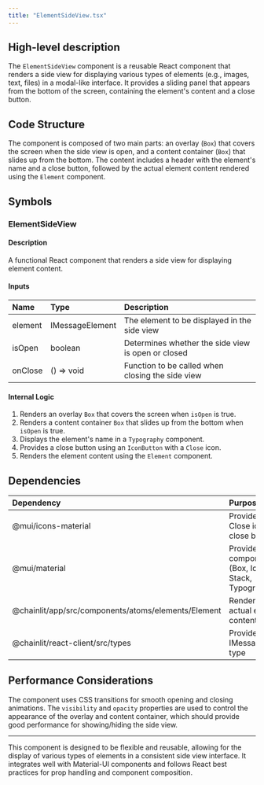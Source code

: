 ```yaml
---
title: "ElementSideView.tsx"
---
```


## High-level description
The `ElementSideView` component is a reusable React component that renders a side view for displaying various types of elements (e.g., images, text, files) in a modal-like interface. It provides a sliding panel that appears from the bottom of the screen, containing the element's content and a close button.

## Code Structure
The component is composed of two main parts: an overlay (`Box`) that covers the screen when the side view is open, and a content container (`Box`) that slides up from the bottom. The content includes a header with the element's name and a close button, followed by the actual element content rendered using the `Element` component.

## Symbols

### ElementSideView
#### Description
A functional React component that renders a side view for displaying element content.

#### Inputs
| Name | Type | Description |
|:-----|:-----|:------------|
| element | IMessageElement | The element to be displayed in the side view |
| isOpen | boolean | Determines whether the side view is open or closed |
| onClose | () =&gt; void | Function to be called when closing the side view |

#### Internal Logic
1. Renders an overlay `Box` that covers the screen when `isOpen` is true.
2. Renders a content container `Box` that slides up from the bottom when `isOpen` is true.
3. Displays the element's name in a `Typography` component.
4. Provides a close button using an `IconButton` with a `Close` icon.
5. Renders the element content using the `Element` component.

## Dependencies
| Dependency | Purpose |
|:-----------|:--------|
| @mui/icons-material | Provides the Close icon for the close button |
| @mui/material | Provides UI components (Box, IconButton, Stack, Typography) |
| @chainlit/app/src/components/atoms/elements/Element | Renders the actual element content |
| @chainlit/react-client/src/types | Provides the IMessageElement type |

## Performance Considerations
The component uses CSS transitions for smooth opening and closing animations. The `visibility` and `opacity` properties are used to control the appearance of the overlay and content container, which should provide good performance for showing/hiding the side view.

___

This component is designed to be flexible and reusable, allowing for the display of various types of elements in a consistent side view interface. It integrates well with Material-UI components and follows React best practices for prop handling and component composition.